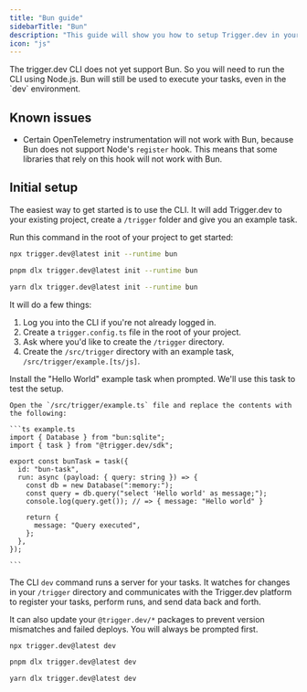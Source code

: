 ```yaml
---
title: "Bun guide"
sidebarTitle: "Bun"
description: "This guide will show you how to setup Trigger.dev in your existing Bun project, test an example task, and view the run."
icon: "js"
---
```



<Warning>
  The trigger.dev CLI does not yet support Bun. So you will need to run the CLI using Node.js.
  Bun will still be used to execute your tasks, even in the `dev` environment.
</Warning>

<Prerequisites framework="Bun" />

## Known issues

- Certain OpenTelemetry instrumentation will not work with Bun, because Bun does not support Node's `register` hook. This means that some libraries that rely on this hook will not work with Bun.

## Initial setup

<Steps>
  <Step title="Run the CLI `init` command">

The easiest way to get started is to use the CLI. It will add Trigger.dev to your existing project, create a `/trigger` folder and give you an example task.

Run this command in the root of your project to get started:

<CodeGroup>

```bash npm
npx trigger.dev@latest init --runtime bun
```

```bash pnpm
pnpm dlx trigger.dev@latest init --runtime bun
```

```bash yarn
yarn dlx trigger.dev@latest init --runtime bun
```

</CodeGroup>

It will do a few things:

1. Log you into the CLI if you're not already logged in.
2. Create a `trigger.config.ts` file in the root of your project.
3. Ask where you'd like to create the `/trigger` directory.
4. Create the `/src/trigger` directory with an example task, `/src/trigger/example.[ts/js]`.

Install the "Hello World" example task when prompted. We'll use this task to test the setup.

</Step>

  <Step title="Update example.ts to use Bun">

    Open the `/src/trigger/example.ts` file and replace the contents with the following:

    ```ts example.ts
    import { Database } from "bun:sqlite";
    import { task } from "@trigger.dev/sdk";

    export const bunTask = task({
      id: "bun-task",
      run: async (payload: { query: string }) => {
        const db = new Database(":memory:");
        const query = db.query("select 'Hello world' as message;");
        console.log(query.get()); // => { message: "Hello world" }

        return {
          message: "Query executed",
        };
      },
    });

    ```

  </Step>

  <Step title="Run the CLI `dev` command">

The CLI `dev` command runs a server for your tasks. It watches for changes in your `/trigger` directory and communicates with the Trigger.dev platform to register your tasks, perform runs, and send data back and forth.

It can also update your `@trigger.dev/*` packages to prevent version mismatches and failed deploys. You will always be prompted first.

<CodeGroup>

```bash npm
npx trigger.dev@latest dev
```

```bash pnpm
pnpm dlx trigger.dev@latest dev
```

```bash yarn
yarn dlx trigger.dev@latest dev
```

</CodeGroup>

</Step>

<CliRunTestStep />
<CliViewRunStep />

</Steps>
